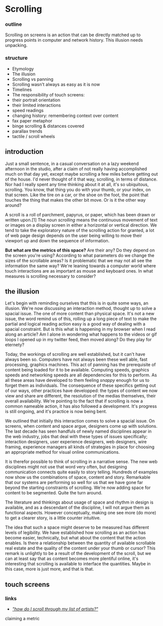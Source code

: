 = Scrolling =

=== outline ===

Scrolling on screens is an action that can be directly matched up to progress points in computer and network history. This illusion needs unpacking.

=== structure ===

* Etymology
* The illusion
* Scrolling vs panning
* Scrolling wasn't always as easy as it is now
* Timelines
* The responsibility of touch screens:
* their portrait orientation
* their limited interactions
* speed readings
* changing history: remembering context over content
* fax paper metaphor
* binge scrolling &amp; distances covered
* parallax trends
* tactile / scroll wheels

== introduction ==

Just a small sentence, in a casual conversation on a lazy weekend afternoon in the studio, after a claim of not really having accomplished much on that day yet, except maybe scrolling a few miles before getting out of the house. I'd never thought of it that way, scrolling, in terms of distance. Nor had I really spent any time thinking about it at all, it's so ubiquitous, scrolling. You know, that thing you do with your thumb, or your index, on that screen. Like the tire on a car, or the shoe on the foot, the point that touches the thing that makes the other bit move. Or is it the other way around?

A scroll is a roll of parchment, papyrus, or paper, which has been drawn or written upon.[1] The noun ''scrolling'' means the continuous movement of text or images on a display screen in either a horizontal or vertical direction. We tend to take the exploratory nature of the scrolling action for granted, a lot of web page design depends on the user being willing to move their viewport up and down the sequence of information.

'''But what are the metrics of this space?''' Are their any? Do they depend on the screen you're using? According to what parameters do we change the sizes of the scrollable areas? Is it problematic that we may not all see the information the same way? We're leaning towards a computer world where touch interactions are as important as mouse and keyboard ones. In what measures is scrolling necessary to consider?

== the illusion ==

Let's begin with reminding ourselves that this is in quite some ways, an illusion. We're now discussing an interaction method, thought up to solve a spacial issue. The one of more content than physical space. It's not a new issue, the word remind us of this, rolling up a long piece of text to make the partial and logical reading action easy is a good way of dealing with a spacial constraint. But is this what is happening in my browser when I read along an article? Am I alone in wondering what happens to the videos or gif loops I opened up in my twitter feed, then moved along? Do they play for eternety?

Today, the workings of scrolling are well established, but it can't have always been so. Computers have not always been these well able, fast processing, graphics machines. This act of panning has the prerequisite of content being loaded for it to be available. Computing speeds, graphics speeds and networking speeds are all dependencies for this to perform. As all these areas have developed to them feeling ''snappy'' enough for us to forget them as individuals. The consequence of these specifics getting out of our ways, other practices have developped: the types of content we now view and share are different, the resolution of the medias themselves, their overall availability. We're pointing to the fact that if scrolling is now a common nameable action, it has also followed a development. It's progress is still ongoing, and it's practice is now being bent.

We outlined that initially this interaction comes to solve a spacial issue. On screens, when content and space argue, designers come up with solutions. The last decade has seen handfuls of newly named disciplines appear in the web industry, jobs that deal with these types of issues specifically; interaction designers, user experience designers, web designers, wire framing, experience managers all kinds of strategies in place for choosing an appropriate method for visual online communications.

It is therefor possible to think of scrolling in a narrative sense. The new web disciplines might not use that word very often, but designing communication connects quite easily to story telling. Hundreds of examples now show us the combinations of space, content and story. Remarkable that our systems are performing so well for us that we have gone far beyond the starting constraints of scrolling. We're now adding space for content to be segmented. Quite the turn around.

The literature and thinkings about usage of space and rhythm in design is available, and as a descendant of the discipline, I will not argue them as functional aspects. However conceptually, making one see more (do more) to get a clearer story, is a little counter intuitive.

The idea that such a space might deserve to be measured has different levels of legibility. We have established how scrolling as an action has become easier, technically, but what about the content that the action enables. Is there a relationship between the quantity of available scrollable real estate and the quality of the content under your thumb or cursor? This remark is unlightly to be a result of the development of the scroll, but we can at least say that as content becomes more plentiful online, it's interesting that scrolling is available to interface the quantities. Maybe in this case, more is just more, and that is that.

== touch screens ==

=== links ===

* ''[https://youtu.be/Etyt4osHgX0?t=16m11s &quot;how do I scroll through my list of artists?&quot;]''

claiming a metric

